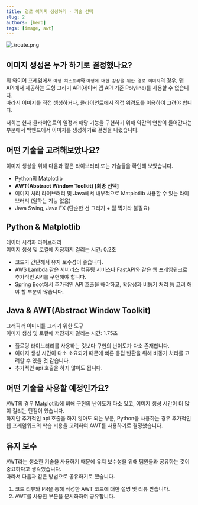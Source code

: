 ```yaml
---
title: 경로 이미지 생성하기 - 기술 선택
slug: 2
authors: [herb]
tags: [image, awt]
---
```


![./route.png](./route.png)

## 이미지 생성은 누가 하기로 결정했나요?

위 와이어 프레임에서 `여행 히스토리`와 `여행에 대한 감상을 위한 경로 이미지`의 경우, 맵 API에서 제공하는 도형 그리기 API(네이버 맵 API 기준 Polyline)를 사용할 수 없습니다.  
따라서 이미지를 직접 생성하거나, 클라이언트에서 직접 위경도를 이용하여 그려야 합니다.

저희는 현재 클라이언트의 일정과 해당 기능을 구현하기 위해 약간의 연산이 들어간다는 부분에서 백엔드에서 이미지를 생성하기로 결정을 내렸습니다.

## 어떤 기술을 고려해보았나요?

이미지 생성을 위해 다음과 같은 라이브러리 또는 기술들을 확인해 보았습니다.   

- Python의 Matplotlib
- **AWT(Abstract Window Toolkit) [최종 선택]**
- 이미지 처리 라이브러리 및 Java에서 내부적으로 Matplotlib 사용할 수 있는 라이브러리 (원하는 기능 없음)
- Java Swing, Java FX (단순한 선 그리기 + 점 찍기라 불필요)

## Python & Matplotlib

데이터 시각화 라이브러리  
이미지 생성 및 로컬에 저장까지 걸리는 시간: 0.2초   

- 코드가 간단해서 유지 보수성이 좋습니다.  
- AWS Lambda 같은 서버리스 컴퓨팅 서비스나 FastAPI와 같은 웹 프레임워크로 추가적인 API를 구현해야 합니다.
- Spring Boot에서 추가적인 API 호출을 해야하고, 확장성과 비동기 처리 등 고려 해야 할 부분이 많습니다.

## Java & AWT(Abstract Window Toolkit)

그래픽과 이미지를 그리기 위한 도구  
이미지 생성 및 로컬에 저장까지 걸리는 시간: 1.75초  

- 플로팅 라이브러리를 사용하는 것보다 구현의 난이도가 다소 존재합니다.
- 이미지 생성 시간이 다소 소요되기 때문에 빠른 응답 반환을 위해 비동기 처리를 고려할 수 있을 것 같습니다.
- 추가적인 api 호출을 하지 않아도 됩니다.

## 어떤 기술을 사용할 예정인가요?

AWT의 경우 Matplotlib에 비해 구현의 난이도가 다소 있고, 이미지 생성 시간이 더 많이 걸리는 단점이 있습니다.  
하지만 추가적인 api 호출을 하지 않아도 되는 부분, Python을 사용하는 경우 추가적인 웹 프레임워크의 학습 비용을 고려하여 AWT를 사용하기로 결정했습니다.

## 유지 보수

AWT라는 생소한 기술을 사용하기 때문에 유지 보수성을 위해 팀원들과 공유하는 것이 중요하다고 생각했습니다.  
따라서 다음과 같은 방법으로 공유하기로 했습니다.  

1. 코드 리뷰와 PR을 통해 작성한 AWT 코드에 대한 설명 및 리뷰 받습니다. 
2. AWT를 사용한 부분을 문서화하여 공유합니다.